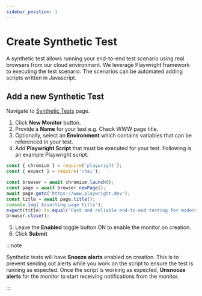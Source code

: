 ```yaml
---
sidebar_position: 1
---
```


# Create Synthetic Test

A synthetic test allows running your end-to-end test scenario using real browsers from our cloud environment. We leverage Playwright framework to executing the test scenario. The scenarios can be automated adding scripts written in Javascript.

<ReactPlayer controls url='https://www.youtube.com/watch?v=NBc4Pr9Zz0g' />

## Add a new Synthetic Test

Navigate to [Synthetic Tests](https://app.devraven.io/app/syntheticTests) page.

1. Click **New Monitor** button.
2. Provide a **Name** for your test e.g. Check WWW page title.
3. Optionally, select an **Environment** which contains variables that can be referenced in your test.
4. Add **Playwright Script** that must be executed for your test. Following is an example Playwright script.

```js
const { chromium } = require('playwright');
const { expect } = require('chai');

const browser = await chromium.launch();    
const page = await browser.newPage();
await page.goto('https://www.playwright.dev');
const title = await page.title();
console.log('Asserting page title');
expect(title).to.equal('Fast and reliable end-to-end testing for modern web apps | Playwright');
browser.close();    
```

5. Leave the **Enabled** toggle button ON to enable the monitor on creation.
6. Click **Submit**


:::note

Synthetic tests will have **Snooze alerts** enabled on creation. This is to prevent sending out alerts while you work on the script to ensure the test is running as expected. Once the script is working as expected, **Unsnooze alerts** for the monitor to start receiving notifications from the monitor.

:::

